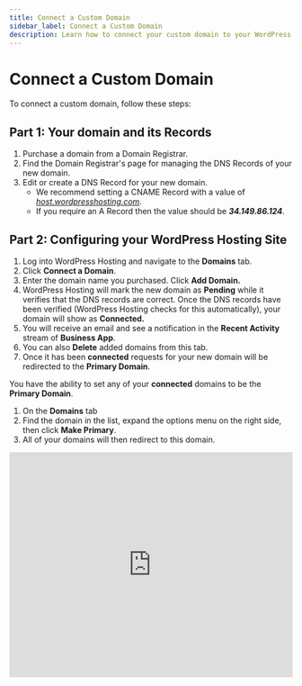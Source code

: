 ```yaml
---
title: Connect a Custom Domain
sidebar_label: Connect a Custom Domain
description: Learn how to connect your custom domain to your WordPress Hosting site
---
```


# Connect a Custom Domain

To connect a custom domain, follow these steps:

## Part 1: Your domain and its Records

1. Purchase a domain from a Domain Registrar.
2. Find the Domain Registrar's page for managing the DNS Records of your new domain.
3. Edit or create a DNS Record for your new domain.
   - We recommend setting a CNAME Record with a value of *[host.wordpresshosting.com](http://host.wordpresshosting.com/)*.
   - If you require an A Record then the value should be ***34.149.86.124***.

## Part 2: Configuring your WordPress Hosting Site

1. Log into WordPress Hosting and navigate to the **Domains** tab.
2. Click **Connect a Domain**.
3. Enter the domain name you purchased. Click **Add Domain.**
4. WordPress Hosting will mark the new domain as **Pending** while it verifies that the DNS records are correct. Once the DNS records have been verified (WordPress Hosting checks for this automatically), your domain will show as **Connected.**
5. You will receive an email and see a notification in the **Recent Activity** stream of **Business App**.
6. You can also **Delete** added domains from this tab.
7. Once it has been **connected** requests for your new domain will be redirected to the **Primary Domain**.

You have the ability to set any of your **connected** domains to be the **Primary Domain**.

1. On the **Domains** tab
2. Find the domain in the list, expand the options menu on the right side, then click **Make Primary**.
3. All of your domains will then redirect to this domain.

<iframe
  className="wistia_embed"
  title="Wistia video player"
  src="https://fast.wistia.net/embed/iframe/sa086c893t"
  name="wistia_embed"
  width="100%"
  height="400"
  frameBorder="0"
  scrolling="no"
  allowFullScreen
></iframe>